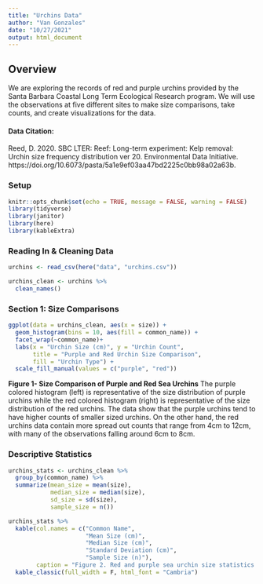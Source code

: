 ```yaml
---
title: "Urchins Data"
author: "Van Gonzales"
date: "10/27/2021"
output: html_document
---
```

## Overview 
We are exploring the records of red and purple urchins provided by the Santa Barbara Coastal Long Term Ecological Research program. We will use the observations at five different sites to make size comparisons, take counts, and create visualizations for the data.

#### Data Citation: 
Reed, D. 2020. SBC LTER: Reef: Long-term experiment: Kelp removal: Urchin size frequency distribution ver 20. Environmental Data Initiative. https://doi.org/10.6073/pasta/5a1e9ef03aa47bd2225c0bb98a02a63b. 

### Setup
```r
knitr::opts_chunk$set(echo = TRUE, message = FALSE, warning = FALSE)
library(tidyverse)
library(janitor)
library(here)
library(kableExtra)

```

### Reading In & Cleaning Data
```r
urchins <- read_csv(here("data", "urchins.csv"))

urchins_clean <- urchins %>% 
  clean_names()
```

### Section 1: Size Comparisons 
```r
ggplot(data = urchins_clean, aes(x = size)) +
  geom_histogram(bins = 10, aes(fill = common_name)) +
  facet_wrap(~common_name)+
  labs(x = "Urchin Size (cm)", y = "Urchin Count", 
       title = "Purple and Red Urchin Size Comparison", 
       fill = "Urchin Type") +
  scale_fill_manual(values = c("purple", "red"))
```
**Figure 1- Size Comparison of Purple and Red Sea Urchins** 
The purple colored histogram (left) is representative of the size distribution of purple urchins while the red colored histogram (right) is representative of the size distribution of the red urchins. The data show that the purple urchins tend to have higher counts of smaller sized urchins. On the other hand, the red urchins data contain more spread out counts that range from 4cm to 12cm, with many of the observations falling around 6cm to 8cm.

### Descriptive Statistics
```r
urchins_stats <- urchins_clean %>% 
  group_by(common_name) %>% 
  summarize(mean_size = mean(size),
            median_size = median(size),
            sd_size = sd(size),
            sample_size = n())

urchins_stats %>% 
  kable(col.names = c("Common Name",
                      "Mean Size (cm)",
                      "Median Size (cm)",
                      "Standard Deviation (cm)",
                      "Sample Size (n)"), 
        caption = "Figure 2. Red and purple sea urchin size statistics. The mean and median sizes of each urchin type were calculated, along with the standard deviation. The sample size for each was also included.") %>% 
  kable_classic(full_width = F, html_font = "Cambria")


```

